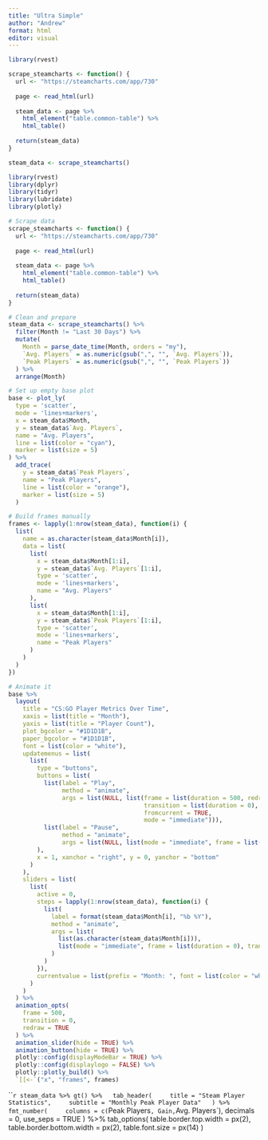 ```yaml
---
title: "Ultra Simple"
author: "Andrew"
format: html
editor: visual
---
```


```r
library(rvest)

scrape_steamcharts <- function() {
  url <- "https://steamcharts.com/app/730"
  
  page <- read_html(url)
  
  steam_data <- page %>%
    html_element("table.common-table") %>%
    html_table()
  
  return(steam_data)
}

steam_data <- scrape_steamcharts()
```



```r
library(rvest)
library(dplyr)
library(tidyr)
library(lubridate)
library(plotly)

# Scrape data
scrape_steamcharts <- function() {
  url <- "https://steamcharts.com/app/730"
  
  page <- read_html(url)
  
  steam_data <- page %>%
    html_element("table.common-table") %>%
    html_table()
  
  return(steam_data)
}

# Clean and prepare
steam_data <- scrape_steamcharts() %>%
  filter(Month != "Last 30 Days") %>%
  mutate(
    Month = parse_date_time(Month, orders = "my"),
    `Avg. Players` = as.numeric(gsub(",", "", `Avg. Players`)),
    `Peak Players` = as.numeric(gsub(",", "", `Peak Players`))
  ) %>%
  arrange(Month)

# Set up empty base plot
base <- plot_ly(
  type = 'scatter',
  mode = 'lines+markers',
  x = steam_data$Month,
  y = steam_data$`Avg. Players`,
  name = "Avg. Players",
  line = list(color = "cyan"),
  marker = list(size = 5)
) %>%
  add_trace(
    y = steam_data$`Peak Players`,
    name = "Peak Players",
    line = list(color = "orange"),
    marker = list(size = 5)
  )

# Build frames manually
frames <- lapply(1:nrow(steam_data), function(i) {
  list(
    name = as.character(steam_data$Month[i]),
    data = list(
      list(
        x = steam_data$Month[1:i],
        y = steam_data$`Avg. Players`[1:i],
        type = 'scatter',
        mode = 'lines+markers',
        name = "Avg. Players"
      ),
      list(
        x = steam_data$Month[1:i],
        y = steam_data$`Peak Players`[1:i],
        type = 'scatter',
        mode = 'lines+markers',
        name = "Peak Players"
      )
    )
  )
})

# Animate it
base %>%
  layout(
    title = "CS:GO Player Metrics Over Time",
    xaxis = list(title = "Month"),
    yaxis = list(title = "Player Count"),
    plot_bgcolor = "#1D1D1B",
    paper_bgcolor = "#1D1D1B",
    font = list(color = "white"),
    updatemenus = list(
      list(
        type = "buttons",
        buttons = list(
          list(label = "Play",
               method = "animate",
               args = list(NULL, list(frame = list(duration = 500, redraw = TRUE),
                                      transition = list(duration = 0),
                                      fromcurrent = TRUE,
                                      mode = "immediate"))),
          list(label = "Pause",
               method = "animate",
               args = list(NULL, list(mode = "immediate", frame = list(duration = 0), transition = list(duration = 0))))
        ),
        x = 1, xanchor = "right", y = 0, yanchor = "bottom"
      )
    ),
    sliders = list(
      list(
        active = 0,
        steps = lapply(1:nrow(steam_data), function(i) {
          list(
            label = format(steam_data$Month[i], "%b %Y"),
            method = "animate",
            args = list(
              list(as.character(steam_data$Month[i])),
              list(mode = "immediate", frame = list(duration = 0), transition = list(duration = 0))
            )
          )
        }),
        currentvalue = list(prefix = "Month: ", font = list(color = "white"))
      )
    )
  ) %>%
  animation_opts(
    frame = 500,
    transition = 0,
    redraw = TRUE
  ) %>%
  animation_slider(hide = TRUE) %>%
  animation_button(hide = TRUE) %>%
  plotly::config(displayModeBar = TRUE) %>%
  plotly::config(displaylogo = FALSE) %>%
  plotly::plotly_build() %>%
  `[[<-`("x", "frames", frames)

```


```r
steam_data %>% gt() %>%
  tab_header(
    title = "Steam Player Statistics",
    subtitle = "Monthly Peak Player Data"
  ) %>%
  fmt_number(
    columns = c(`Peak Players`, Gain, `Avg. Players`),
    decimals = 0,
    use_seps = TRUE
  ) %>%
  tab_options(
    table.border.top.width = px(2),
    table.border.bottom.width = px(2),
    table.font.size = px(14)
  )
